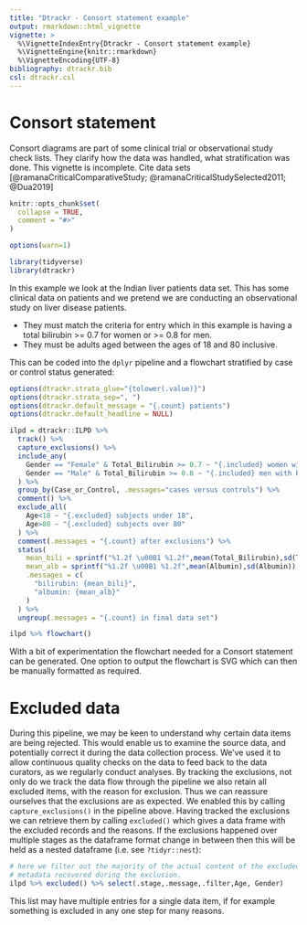 ```yaml
---
title: "Dtrackr - Consort statement example"
output: rmarkdown::html_vignette
vignette: >
  %\VignetteIndexEntry{Dtrackr - Consort statement example}
  %\VignetteEngine{knitr::rmarkdown}
  %\VignetteEncoding{UTF-8}
bibliography: dtrackr.bib
csl: dtrackr.csl
---
```


# Consort statement

Consort diagrams are part of some clinical trial or observational study check lists. They clarify how the data was handled, what stratification was done. This vignette is incomplete. 
Cite data sets [@ramanaCriticalComparativeStudy; @ramanaCriticalStudySelected2011; @Dua2019]

```r
knitr::opts_chunk$set(
  collapse = TRUE,
  comment = "#>"
)

options(warn=1)
```

```r
library(tidyverse)
library(dtrackr)

```

In this example we look at the Indian liver patients data set. This has some clinical data on patients and we pretend we are conducting an observational study on liver disease patients.

* They must match the criteria for entry which in this example is having a total bilirubin >= 0.7 for women or >= 0.8 for men.
* They must be adults aged between the ages of 18 and 80 inclusive.

This can be coded into the `dplyr` pipeline and a flowchart stratified by case or control status generated:

```r
options(dtrackr.strata_glue="{tolower(.value)}")
options(dtrackr.strata_sep=", ")
options(dtrackr.default_message = "{.count} patients")
options(dtrackr.default_headline = NULL)

ilpd = dtrackr::ILPD %>% 
  track() %>%
  capture_exclusions() %>%
  include_any(
    Gender == "Female" & Total_Bilirubin >= 0.7 ~ "{.included} women with bili>0.7",
    Gender == "Male" & Total_Bilirubin >= 0.8 ~ "{.included} men with bili>0.8"
  ) %>%
  group_by(Case_or_Control, .messages="cases versus controls") %>%
  comment() %>%
  exclude_all(
    Age<18 ~ "{.excluded} subjects under 18",
    Age>80 ~ "{.excluded} subjects over 80"
  ) %>%
  comment(.messages = "{.count} after exclusions") %>%
  status(
    mean_bili = sprintf("%1.2f \u00B1 %1.2f",mean(Total_Bilirubin),sd(Total_Protein)),
    mean_alb = sprintf("%1.2f \u00B1 %1.2f",mean(Albumin),sd(Albumin)),
    .messages = c(
      "bilirubin: {mean_bili}",
      "albumin: {mean_alb}"
    )                    
  ) %>%
  ungroup(.messages = "{.count} in final data set")

ilpd %>% flowchart()

```

With a bit of experimentation the flowchart needed for a Consort statement can be generated. One option to output the flowchart is SVG which can then be manually formatted as required.

# Excluded data

During this pipeline, we may be keen to understand why certain data items are being rejected. This would enable us to examine the source data, and potentially correct it during the data collection process. We've used it to allow continuous quality checks on the data to feed back to the data curators, as we regularly conduct analyses. By tracking the exclusions, not only do we track the data flow through the pipeline we also retain all excluded items, with the reason for exclusion. Thus we can reassure ourselves that the exclusions are as expected. We enabled this by calling `capture_exclusions()` in the pipeline above. Having tracked the exclusions we can retrieve them by calling `excluded()` which gives a data frame with the excluded records and the reasons. If the exclusions happened over multiple stages as the dataframe format change in between then this will be held as a nested dataframe (i.e. see `?tidyr::nest`):

```r

# here we filter out the majority of the actual content of the excluded data to focus on the 
# metadata recovered during the exclusion.
ilpd %>% excluded() %>% select(.stage,.message,.filter,Age, Gender)


```

This list may have multiple entries for a single data item, if for example something is excluded in any one step for many reasons.

<div id="refs"></div>
